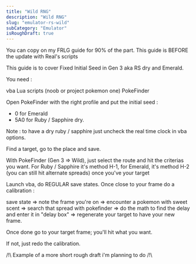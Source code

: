 ```yaml
---
title: "Wild RNG"
description: "Wild RNG"
slug: "emulator-rs-wild"
subCategory: "Emulator"
isRoughDraft: true
---
```


You can copy on my FRLG guide for 90% of the part.
This guide is BEFORE the update with Real's scripts

This guide is to cover Fixed Initial Seed in Gen 3 aka RS dry and Emerald.

You need :

vba
Lua scripts (noob or project pokemon one)
PokeFinder

Open PokeFinder with the right profile and put the initial seed :

- 0 for Emerald
- 5A0 for Ruby / Sapphire dry.

Note : to have a dry ruby / sapphire just uncheck the real time clock in vba options.

Find a target, go to the place and save.

With PokeFinder (Gen 3 => Wild), just select the route and hit the criterias you want. For Ruby / Sapphire it's method H-1, for Emerald, it's method H-2 (you can still hit alternate spreads) once you've your target

Launch vba, do REGULAR save states. Once close to your frame do a calibration :

save state => note the frame you're on => encounter a pokemon with sweet scent => search that spread with pokefinder => do the math to find the delay and enter it in "delay box" => regenerate your target to have your new frame.

Once done go to your target frame; you'll hit what you want.

If not, just redo the calibration.

/!\ Example of a more short rough draft i'm planning to do /!\
